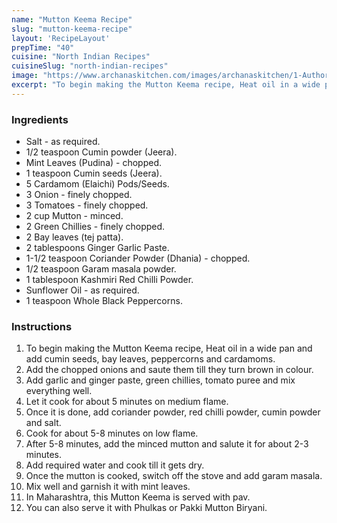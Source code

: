 ---
name: "Mutton Keema Recipe"
slug: "mutton-keema-recipe"
layout: 'RecipeLayout'
prepTime: "40"
cuisine: "North Indian Recipes"
cuisineSlug: "north-indian-recipes"
image: "https://www.archanaskitchen.com/images/archanaskitchen/1-Author/Pooja_Thakur/Mutton_Keema_paav_1600.jpg"
excerpt: "To begin making the Mutton Keema recipe, Heat oil in a wide pan and add cumin seeds, bay leaves, peppercorns and cardamoms"
---

### Ingredients

- Salt - as required.
- 1/2 teaspoon Cumin powder (Jeera).
- Mint Leaves (Pudina) - chopped.
- 1 teaspoon Cumin seeds (Jeera).
- 5 Cardamom (Elaichi) Pods/Seeds.
- 3 Onion - finely chopped.
- 3 Tomatoes - finely chopped.
- 2 cup Mutton - minced.
- 2 Green Chillies - finely chopped.
- 2 Bay leaves (tej patta).
- 2 tablespoons Ginger Garlic Paste.
- 1-1/2 teaspoon Coriander Powder (Dhania) - chopped.
- 1/2 teaspoon Garam masala powder.
- 1 tablespoon Kashmiri Red Chilli Powder.
- Sunflower Oil - as required.
- 1 teaspoon Whole Black Peppercorns.

### Instructions

1. To begin making the Mutton Keema recipe, Heat oil in a wide pan and add cumin seeds, bay leaves, peppercorns and cardamoms.
1. Add the chopped onions and saute them till they turn brown in colour.
1. Add garlic and ginger paste, green chillies, tomato puree and mix everything well.
1. Let it cook for about 5 minutes on medium flame.
1. Once it is done, add coriander powder, red chilli powder, cumin powder and salt.
1. Cook for about 5-8 minutes on low flame.
1. After 5-8 minutes, add the minced mutton and salute it for about 2-3 minutes.
1. Add required water and cook till it gets dry.
1. Once the mutton is cooked, switch off the stove and add garam masala.
1. Mix well and garnish it with mint leaves.
1. In Maharashtra, this Mutton Keema is served with pav.
1. You can also serve it with Phulkas or Pakki Mutton Biryani.
